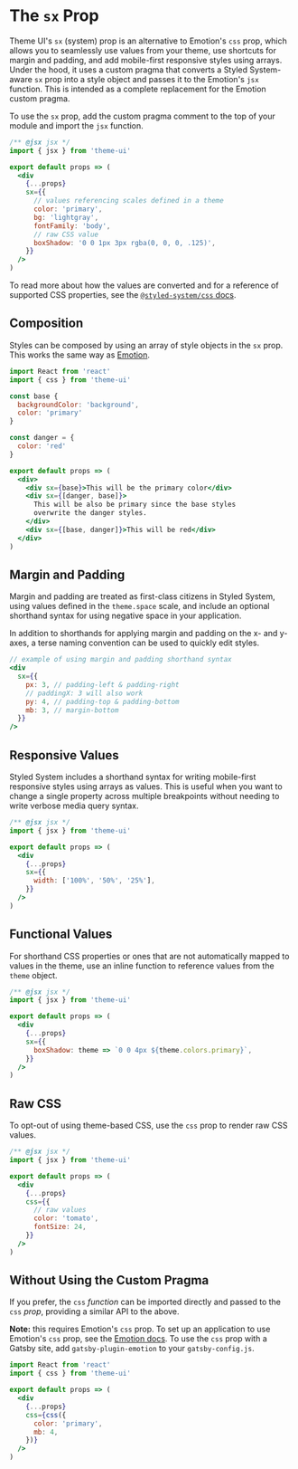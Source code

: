 

# The `sx` Prop

Theme UI's `sx` (system) prop is an alternative to Emotion's `css` prop,
which allows you to seamlessly use values from your theme, use shortcuts for margin and padding, and add mobile-first responsive styles using arrays.
Under the hood, it uses a custom pragma that converts a Styled System-aware `sx` prop into a style object and passes it to the Emotion's `jsx` function.
This is intended as a complete replacement for the Emotion custom pragma.

To use the `sx` prop, add the custom pragma comment to the top of your module and import the `jsx` function.

```jsx
/** @jsx jsx */
import { jsx } from 'theme-ui'

export default props => (
  <div
    {...props}
    sx={{
      // values referencing scales defined in a theme
      color: 'primary',
      bg: 'lightgray',
      fontFamily: 'body',
      // raw CSS value
      boxShadow: '0 0 1px 3px rgba(0, 0, 0, .125)',
    }}
  />
)
```

To read more about how the values are converted and for a reference of supported CSS properties, see the
[`@styled-system/css` docs](https://styled-system.com/css).

## Composition

Styles can be composed by using an array of style objects in the `sx` prop.
This works the same way as [Emotion](https://emotion.sh/docs/composition).

```jsx
import React from 'react'
import { css } from 'theme-ui'

const base {
  backgroundColor: 'background',
  color: 'primary'
}

const danger = {
  color: 'red'
}

export default props => (
  <div>
    <div sx={base}>This will be the primary color</div>
    <div sx={[danger, base]}>
      This will be also be primary since the base styles
      overwrite the danger styles.
    </div>
    <div sx={[base, danger]}>This will be red</div>
  </div>
)
```

## Margin and Padding

Margin and padding are treated as first-class citizens in Styled System,
using values defined in the `theme.space` scale, and include an optional shorthand syntax for using negative space in your application.

In addition to shorthands for applying margin and padding on the x- and y-axes, a terse naming convention can be used to quickly edit styles.

```jsx
// example of using margin and padding shorthand syntax
<div
  sx={{
    px: 3, // padding-left & padding-right
    // paddingX: 3 will also work
    py: 4, // padding-top & padding-bottom
    mb: 3, // margin-bottom
  }}
/>
```

## Responsive Values

Styled System includes a shorthand syntax for writing mobile-first responsive styles using arrays as values.
This is useful when you want to change a single property across multiple breakpoints without needing to write verbose media query syntax.

```jsx
/** @jsx jsx */
import { jsx } from 'theme-ui'

export default props => (
  <div
    {...props}
    sx={{
      width: ['100%', '50%', '25%'],
    }}
  />
)
```

## Functional Values

For shorthand CSS properties or ones that are not automatically mapped to values in the theme,
use an inline function to reference values from the `theme` object.

```jsx
/** @jsx jsx */
import { jsx } from 'theme-ui'

export default props => (
  <div
    {...props}
    sx={{
      boxShadow: theme => `0 0 4px ${theme.colors.primary}`,
    }}
  />
)
```

## Raw CSS

To opt-out of using theme-based CSS, use the `css` prop to render raw CSS values.

```jsx
/** @jsx jsx */
import { jsx } from 'theme-ui'

export default props => (
  <div
    {...props}
    css={{
      // raw values
      color: 'tomato',
      fontSize: 24,
    }}
  />
)
```

## Without Using the Custom Pragma

If you prefer, the `css` _function_ can be imported directly and passed to the `css` _prop_, providing a similar API to the above.

**Note:** this requires Emotion's `css` prop.
To set up an application to use Emotion's `css` prop, see the [Emotion docs](https://emotion.sh/docs/css-prop).
To use the `css` prop with a Gatsby site, add `gatsby-plugin-emotion` to your `gatsby-config.js`.

```jsx
import React from 'react'
import { css } from 'theme-ui'

export default props => (
  <div
    {...props}
    css={css({
      color: 'primary',
      mb: 4,
    })}
  />
)
```
